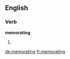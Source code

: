 ==English==

===Verb===
'''memorating'''

# {{present participle of|memorate}}

[[de:memorating]]
[[fr:memorating]]